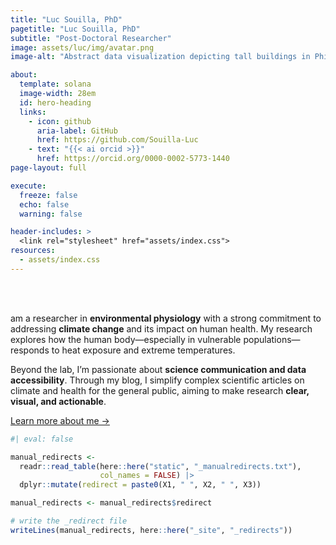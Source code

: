 ```yaml
---
title: "Luc Souilla, PhD"
pagetitle: "Luc Souilla, PhD"
subtitle: "Post-Doctoral Researcher"
image: assets/luc/img/avatar.png
image-alt: "Abstract data visualization depicting tall buildings in Philadelphia as a circle. The text inside the circle reads Philadelphia Skyline"

about:
  template: solana
  image-width: 28em
  id: hero-heading
  links:
    - icon: github
      aria-label: GitHub
      href: https://github.com/Souilla-Luc
    - text: "{{< ai orcid >}}"
      href: https://orcid.org/0000-0002-5773-1440
page-layout: full

execute: 
  freeze: false
  echo: false
  warning: false

header-includes: >
  <link rel="stylesheet" href="assets/index.css">
resources:
  - assets/index.css
---
```


<br><br>

::: {#hero-heading}
\I am a researcher in **environmental physiology** with a strong commitment to addressing **climate change** and its impact on human health. My research explores how the human body—especially in vulnerable populations—responds to heat exposure and extreme temperatures.

Beyond the lab, I’m passionate about **science communication and data accessibility**. Through my blog, I simplify complex scientific articles on climate and health for the general public, aiming to make research **clear, visual, and actionable**.

[Learn more about me →](/about){.about-links .subtitle}
:::

<!-- hero-heading -->

```r
#| eval: false

manual_redirects <-
  readr::read_table(here::here("static", "_manualredirects.txt"),
                    col_names = FALSE) |> 
  dplyr::mutate(redirect = paste0(X1, " ", X2, " ", X3))

manual_redirects <- manual_redirects$redirect

# write the _redirect file
writeLines(manual_redirects, here::here("_site", "_redirects"))

```
